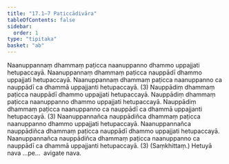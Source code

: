 ```yaml
---
title: "17.1–7 Paṭiccādivāra"
tableOfContents: false
sidebar:
  order: 1
type: "tipitaka"
basket: "ab"
---
```



<DynamicBreadcrumb />

<Division number="30">

<Paragraph number="63">
Naanuppannaṃ dhammaṃ paṭicca naanuppanno dhammo uppajjati hetupaccayā. Naanuppannaṃ dhammaṃ paṭicca nauppādī dhammo uppajjati hetupaccayā. Naanuppannaṃ dhammaṃ paṭicca naanuppanno ca nauppādī ca dhammā uppajjanti hetupaccayā. (3)
</Paragraph>

<Paragraph number="64">
Nauppādiṃ dhammaṃ paṭicca nauppādī dhammo uppajjati hetupaccayā. Nauppādiṃ dhammaṃ paṭicca naanuppanno dhammo uppajjati hetupaccayā. Nauppādiṃ dhammaṃ paṭicca naanuppanno ca nauppādī ca dhammā uppajjanti hetupaccayā. (3)
</Paragraph>

<Paragraph number="65">
Naanuppannañca nauppādiñca dhammaṃ paṭicca naanuppanno dhammo uppajjati hetupaccayā. Naanuppannañca nauppādiñca dhammaṃ paṭicca nauppādī dhammo uppajjati hetupaccayā. Naanuppannañca nauppādiñca dhammaṃ paṭicca naanuppanno ca nauppādī ca dhammā uppajjanti hetupaccayā. (3) (Saṃkhittaṃ.)
</Paragraph>

<Paragraph number="66">
Hetuyā nava …pe…  avigate nava.
</Paragraph>
</Division>